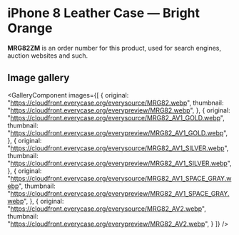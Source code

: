 
# iPhone 8 Leather Case — Bright Orange

<Callout type='info' emoji='👉🏻'>**MRG82ZM** is an order number for this product, used for search engines, auction websites and such.</Callout>

## Image gallery

<GalleryComponent
    images={[
      {
        original: "https://cloudfront.everycase.org/everysource/MRG82.webp",
        thumbnail: "https://cloudfront.everycase.org/everypreview/MRG82.webp",
      },
      {
        original: "https://cloudfront.everycase.org/everysource/MRG82_AV1_GOLD.webp",
        thumbnail: "https://cloudfront.everycase.org/everypreview/MRG82_AV1_GOLD.webp",
      },
      {
        original: "https://cloudfront.everycase.org/everysource/MRG82_AV1_SILVER.webp",
        thumbnail: "https://cloudfront.everycase.org/everypreview/MRG82_AV1_SILVER.webp",
      },
      {
        original: "https://cloudfront.everycase.org/everysource/MRG82_AV1_SPACE_GRAY.webp",
        thumbnail: "https://cloudfront.everycase.org/everypreview/MRG82_AV1_SPACE_GRAY.webp",
      },
      {
        original: "https://cloudfront.everycase.org/everysource/MRG82_AV2.webp",
        thumbnail: "https://cloudfront.everycase.org/everypreview/MRG82_AV2.webp",
      }
    ]}
  />
